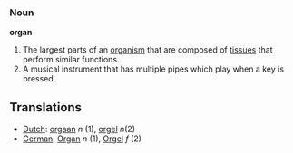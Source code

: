 === Noun ===

'''organ'''

#The largest parts of an [[organism]] that are composed of [[tissue]]s that perform similar functions.
#A musical instrument that has multiple pipes which play when a key is pressed.

==Translations==
*[[Dutch]]: [[orgaan]] ''n'' (1), [[orgel]] ''n''(2)
*[[German]]: [[Organ]] ''n'' (1), [[Orgel]] ''f'' (2)